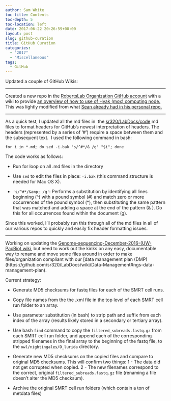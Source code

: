 ```yaml
---
author: Sam White
toc-title: Contents
toc-depth: 5
toc-location: left
date: 2017-06-22 20:26:59+00:00
layout: post
slug: github-curation
title: GitHub Curation
categories:
  - "2017"
  - "Miscellaneous"
tags:
  - GitHub
---
```


Updated a couple of GitHub Wikis:





* * *





Created a new repo in the [RobertsLab Organization GitHub account](https://github.com/RobertsLab) with a wiki to provide [an overview of how to use of Hyak (mox) computing node.](https://github.com/RobertsLab/hyak_mox/wiki) This was lightly modified from what [Sean already had in his personal repo.](https://github.com/seanb80/seanb80.github.io/wiki)





* * *





As a quick test, I updated all the md files in  the [sr320/LabDocs/code](https://github.com/sr320/LabDocs/tree/master/code) md files to format headers for GitHub's newest interpretation of headers. The headers (represented by a series of '#') require a space between them and the subsequent text.  I used the following command in bash:


    
    for i in *.md; do sed -i.bak 's/^#*/& /g' "$i"; done



The code works as follows:





  * Run for loop on all .md files in the directory



  * Use `sed` to edit the files in place: `-i.bak` (this command structure is needed for Mac OS X).



  * `'s/^#*/&amp; /g'`: Performs a substitution by identifying all lines beginning (^) with a pound symbol (#) and match zero or more occurrences of the pound symbol (*), then substituting the same pattern that was matched and adding a space at the end of the pattern (& ). Do this for all occurrences found within the document (g).






Since this worked, I'll probably run this through all of the md files in all of our various repos to quickly and easily fix header formatting issues.





* * *





Working on updating the [Genome-sequencing-December-2016-(UW-PacBio) wiki](https://github.com/RobertsLab/project-olympia.oyster-genomic/wiki/Genome-sequencing-December-2016-(UW-PacBio)), but need to work out the kinks on any easy, documentable way to rename and move some files around in order to make files/organization compliant with our [data management plan (DMP)(https://github.com/sr320/LabDocs/wiki/Data-Management#ngs-data-management-plan).



Current strategy:





  * Generate MD5 checksums for fastq files for each of the SMRT cell runs.



  * Copy file names from the the .xml file in the top level of each SMRT cell run folder to an array.



  * Use parameter substitution (in bash) to strip path and suffix from each index of the array (results likely stored in a secondary or tertiary array).



  * Use bash `find` command to copy the `filtered_subreads.fastq.gz` from each SMRT cell run folder, and append each of the corresponding stripped filenames in the final array to the beginning of the fastq file, to the `owl/nightingales/O_lurida` directory.



  * Generate new MD5 checksums on the copied files and compare to original MD5 checksums. This will confirm two things: 1 - The data did not get corrupted when copied. 2 - The new filenames correspond to the correct, original `filtered_subreads.fastq.gz` file (renaming a file doesn't alter the MD5 checksum).



  * Archive the original SMRT cell run folders (which contain a ton of metdata files)



